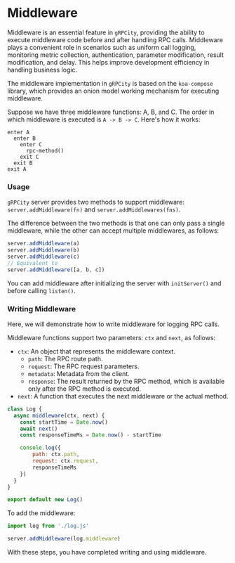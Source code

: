 # Middleware

Middleware is an essential feature in `gRPCity`, providing the ability to execute middleware code before and after handling RPC calls.
Middleware plays a convenient role in scenarios such as uniform call logging, monitoring metric collection, authentication, parameter modification, result modification, and delay.
This helps improve development efficiency in handling business logic.

The middleware implementation in `gRPCity` is based on the `koa-compose` library, which provides an onion model working mechanism for executing middleware.

Suppose we have three middleware functions: A, B, and C. The order in which middleware is executed is `A -> B -> C`. Here's how it works:

```
enter A
  enter B
    enter C
      rpc-method()
    exit C
  exit B
exit A
```

### Usage

`gRPCity` server provides two methods to support middleware: `server.addMiddleware(fn)` and `server.addMiddlewares(fns)`.

The difference between the two methods is that one can only pass a single middleware, while the other can accept multiple middlewares, as follows:

```js
server.addMiddleware(a)
server.addMiddleware(b)
server.addMiddleware(c)
// Equivalent to
server.addMiddleware([a, b, c])
```

You can add middleware after initializing the server with `initServer()` and before calling `listen()`.

### Writing Middleware

Here, we will demonstrate how to write middleware for logging RPC calls.

Middleware functions support two parameters: `ctx` and `next`, as follows:
- `ctx`: An object that represents the middleware context.
  - `path`: The RPC route path.
  - `request`: The RPC request parameters.
  - `metadata`: Metadata from the client.
  - `response`: The result returned by the RPC method, which is available only after the RPC method is executed.
- `next`: A function that executes the next middleware or the actual method.

```javascript
class Log {
  async middleware(ctx, next) {
    const startTime = Date.now()
    await next()
    const responseTimeMs = Date.now() - startTime

    console.log({
        path: ctx.path,
        request: ctx.request,
        responseTimeMs
    })
  }
}

export default new Log()
```

To add the middleware:

```javascript
import log from './log.js'

server.addMiddleware(log.middleware)
```

With these steps, you have completed writing and using middleware.
